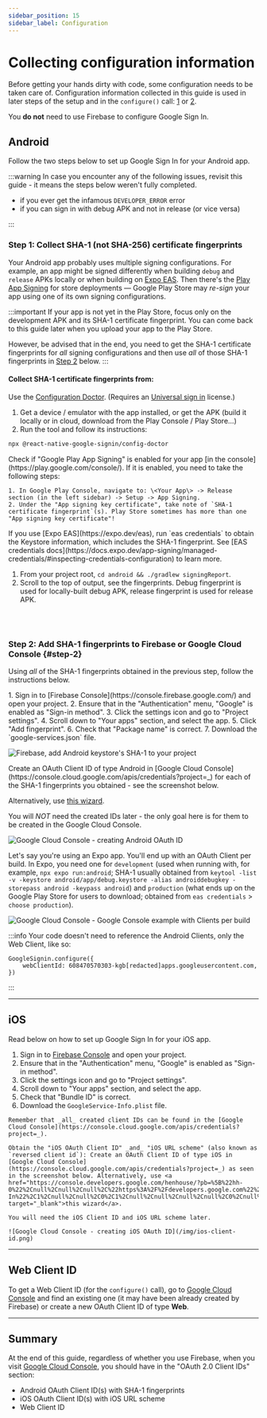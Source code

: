 ```yaml
---
sidebar_position: 15
sidebar_label: Configuration
---
```


# Collecting configuration information

Before getting your hands dirty with code, some configuration needs to be taken care of. Configuration information collected in this guide is used in later steps of the setup and in the `configure()` call: [1](/docs/one-tap#configure) or [2](/docs/original#configure).

You **do not** need to use Firebase to configure Google Sign In.

## Android

Follow the two steps below to set up Google Sign In for your Android app.

:::warning
In case you encounter any of the following issues, revisit this guide - it means the steps below weren't fully completed.

- if you ever get the infamous `DEVELOPER_ERROR` error
- if you can sign in with debug APK and not in release (or vice versa)

:::

### Step 1: Collect SHA-1 (not SHA-256) certificate fingerprints

Your Android app probably uses multiple signing configurations. For example, an app might be signed differently when building `debug` and `release` APKs locally or when building on [Expo EAS](https://docs.expo.dev/app-signing/managed-credentials/#inspecting-credentials-configuration). Then there's the [Play App Signing](https://support.google.com/googleplay/android-developer/answer/9842756?hl=en) for store deployments — Google Play Store may _re-sign_ your app using one of its own signing configurations.

:::important
If your app is not yet in the Play Store, focus only on the development APK and its SHA-1 certificate fingerprint. You can come back to this guide later when you upload your app to the Play Store.

However, be advised that in the end, you need to get the SHA-1 certificate fingerprints for _all_ signing configurations and then use _all_ of those SHA-1 fingerprints in [Step 2](#step-2) below.
:::

#### Collect SHA-1 certificate fingerprints from:


<Tabs>
  <TabItem value="config-doctor" label="A device or any APK file" default>

Use the [Configuration Doctor](../config-doctor.md). (Requires an [Universal sign in](/docs/install#sponsor-only-version) license.)

1. Get a device / emulator with the app installed, or get the APK (build it locally or in cloud, download from the Play Console / Play Store...)
2. Run the tool and follow its instructions:

```bash
npx @react-native-google-signin/config-doctor
```

</TabItem>

  <TabItem value="playStore" label="Google Play Store (when downloading from it)">
    Check if "Google Play App Signing" is enabled for your app [in the console](https://play.google.com/console/).
    If it is enabled, you need to take the following steps:

    1. In Google Play Console, navigate to: \<Your App\> -> Release section (in the left sidebar) -> Setup -> App Signing.
    2. Under the "App signing key certificate", take note of `SHA-1 certificate fingerprint`(s). Play Store sometimes has more than one "App signing key certificate"!

  </TabItem>

<TabItem value="eas" label="EAS Build">
  If you use [Expo EAS](https://expo.dev/eas), run `eas credentials` to obtain
  the Keystore information, which includes the SHA-1 fingerprint. See [EAS
  credentials
  docs](https://docs.expo.dev/app-signing/managed-credentials/#inspecting-credentials-configuration)
  to learn more.
</TabItem>

<TabItem value="local" label="Local build">

1. From your project root, `cd android && ./gradlew signingReport`.
2. Scroll to the top of output, see the fingerprints. Debug fingerprint is used for
   locally-built debug APK, release fingerprint is used for release APK.

</TabItem>

</Tabs>

<br />
<br />

### Step 2: Add SHA-1 fingerprints to Firebase or Google Cloud Console {#step-2}

Using _all_ of the SHA-1 fingerprints obtained in the previous step, follow the instructions below.

<Tabs queryString="firebase-or-not">
  <TabItem value="firebase" label="When using Firebase">
1. Sign in to [Firebase Console](https://console.firebase.google.com/) and open your project.
2. Ensure that in the "Authentication" menu, "Google" is enabled as "Sign-in method".
3. Click the settings icon and go to "Project settings".
4. Scroll down to "Your apps" section, and select the app.
5. Click "Add fingerprint".
6. Check that "Package name" is correct.
7. Download the `google-services.json` file.

![Firebase, add Android keystore's SHA-1 to your project](/img/android-fingerprint-firebase.png)

  </TabItem>

<TabItem value="cloud-console" label="When not using Firebase">
  Create an OAuth Client ID of type Android in [Google Cloud Console](https://console.cloud.google.com/apis/credentials?project=_) for each of the SHA-1 fingerprints you obtained - see the screenshot below.

Alternatively, use <a href="https://console.developers.google.com/henhouse/?pb=%5B%22hh-0%22%2Cnull%2Cnull%2Cnull%2C%22https%3A%2F%2Fdevelopers.google.com%22%2Cnull%2Cnull%2Cnull%2C%22Configure%20a%20project%20for%20Google%20Sign-In%22%2C1%2Cnull%2Cnull%2C0%2C1%2Cnull%2Cnull%2Cnull%2Cnull%2C0%2Cnull%2Cnull%2C0%2Cnull%2Cnull%2Cnull%2Cnull%2Cnull%2Cnull%2C0%2Cnull%2Cnull%2Cnull%2C0%5D" target="_blank">this wizard</a>.

You will _NOT_ need the created IDs later - the only goal here is for them to be created in the Google Cloud Console.

![Google Cloud Console - creating Android OAuth ID](/img/android-client-id.png)


Let's say you're using an Expo app. You'll end up with an OAuth Client per build. In Expo, you need one for `development` (used when running with, for example, `npx expo run:android`; SHA-1 usually obtained from `keytool -list -v -keystore android/app/debug.keystore -alias androiddebugkey -storepass android -keypass android`) and `production` (what ends up on the Google Play Store for users to download; obtained from `eas credentials` > `choose production`).

![Google Cloud Console - Google Console example with Clients per build](/img/google-console-with-oauth-examples-per-build.png)

:::info
Your code doesn't need to reference the Android Clients, only the Web Client, like so:

```
GoogleSignin.configure({
    webClientId: 608470570303-kgb[redacted]apps.googleusercontent.com,
})
```
:::

</TabItem>

</Tabs>

---

## iOS

Read below on how to set up Google Sign In for your iOS app.

<Tabs queryString="firebase-or-not">
  <TabItem value="firebase" label="When using Firebase">

1. Sign in to [Firebase Console](https://console.firebase.google.com/) and open your project.
2. Ensure that in the "Authentication" menu, "Google" is enabled as "Sign-in method".
3. Click the settings icon and go to "Project settings".
4. Scroll down to "Your apps" section, and select the app.
5. Check that "Bundle ID" is correct.
6. Download the `GoogleService-Info.plist` file.

  </TabItem>

  <TabItem value="cloud-console" label="When not using Firebase">

    Remember that _all_ created client IDs can be found in the [Google Cloud Console](https://console.cloud.google.com/apis/credentials?project=_).

    Obtain the "iOS OAuth Client ID" _and_ "iOS URL scheme" (also known as `reversed client id`): Create an OAuth Client ID of type iOS in [Google Cloud Console](https://console.cloud.google.com/apis/credentials?project=_) as seen in the screenshot below. Alternatively, use <a href="https://console.developers.google.com/henhouse/?pb=%5B%22hh-0%22%2Cnull%2Cnull%2Cnull%2C%22https%3A%2F%2Fdevelopers.google.com%22%2Cnull%2Cnull%2Cnull%2C%22Configure%20a%20project%20for%20Google%20Sign-In%22%2C1%2Cnull%2Cnull%2C0%2C1%2Cnull%2Cnull%2Cnull%2Cnull%2C0%2Cnull%2Cnull%2C0%2Cnull%2Cnull%2Cnull%2Cnull%2Cnull%2Cnull%2C0%2Cnull%2Cnull%2Cnull%2C0%5D" target="_blank">this wizard</a>.

    You will need the iOS Client ID and iOS URL scheme later.

    ![Google Cloud Console - creating iOS OAuth ID](/img/ios-client-id.png)

  </TabItem>

</Tabs>

---

## Web Client ID

[//]: # '(offline support, web support)'

To get a Web Client ID (for the `configure()` call), go to [Google Cloud Console](https://console.cloud.google.com/apis/credentials?project=_) and find an existing one (it may have been already created by Firebase) or create a new OAuth Client ID of type **Web**.

---

## Summary

At the end of this guide, regardless of whether you use Firebase, when you visit [Google Cloud Console](https://console.cloud.google.com/apis/credentials?project=_), you should have in the "OAuth 2.0 Client IDs" section:

- Android OAuth Client ID(s) with SHA-1 fingerprints
- iOS OAuth Client ID(s) with iOS URL scheme
- Web Client ID

